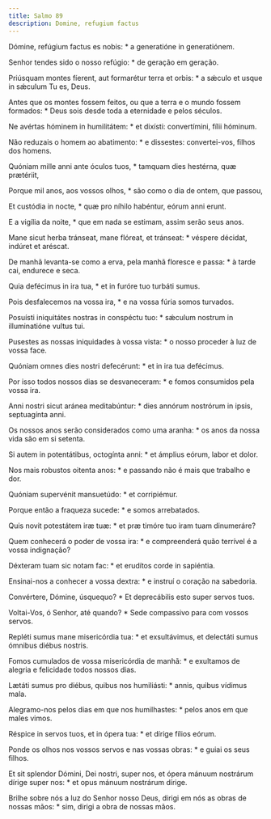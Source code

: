```yaml
---
title: Salmo 89
description: Domine, refugium factus
---
```


<div class="side-by-side not-content">

Dómine, refúgium factus es nobis: * a generatióne in generatiónem.

Senhor tendes sido o nosso refúgio: * de geração em geração.

Priúsquam montes fíerent, aut formarétur terra et orbis: * a sǽculo et usque in sǽculum Tu es, Deus.

Antes que os montes fossem feitos, ou que a terra e o mundo fossem formados: * Deus sois desde toda a eternidade e pelos séculos.

Ne avértas hóminem in humilitátem: * et dixísti: convertímini, fílii hóminum.

Não reduzais o homem ao abatimento: * e dissestes: convertei-vos, filhos dos homens.

Quóniam mille anni ante óculos tuos, * tamquam dies hestérna, quæ prætériit,

Porque mil anos, aos vossos olhos, * são como o dia de ontem, que passou,

Et custódia in nocte, * quæ pro níhilo habéntur, eórum anni erunt.

E a vigília da noite, * que em nada se estimam, assim serão seus anos.

Mane sicut herba tránseat, mane flóreat, et tránseat: * véspere décidat, indúret et aréscat.

De manhã levanta-se como a erva, pela manhã floresce e passa: * à tarde cai, endurece e seca.

Quia defécimus in ira tua, * et in furóre tuo turbáti sumus.

Pois desfalecemos na vossa ira, * e na vossa fúria somos turvados.

Posuísti iniquitátes nostras in conspéctu tuo: * sǽculum nostrum in illuminatióne vultus tui.

Pusestes as nossas iniquidades à vossa vista: * o nosso proceder à luz de vossa face.

Quóniam omnes dies nostri defecérunt: * et in ira tua defécimus.

Por isso todos nossos dias se desvaneceram: * e fomos consumidos pela vossa ira.

Anni nostri sicut aránea meditabúntur: * dies annórum nostrórum in ipsis, septuagínta anni.

Os nossos anos serão considerados como uma aranha: * os anos da nossa vida são em si setenta.

Si autem in potentátibus, octogínta anni: * et ámplius eórum, labor et dolor.

Nos mais robustos oitenta anos: * e passando não é mais que trabalho e dor.

Quóniam supervénit mansuetúdo: * et corripiémur.

Porque então a fraqueza sucede: * e somos arrebatados.

Quis novit potestátem iræ tuæ: * et præ timóre tuo iram tuam dinumeráre?

Quem conhecerá o poder de vossa ira: * e compreenderá quão terrível é a vossa indignação?

Déxteram tuam sic notam fac: * et erudítos corde in sapiéntia.

Ensinai-nos a conhecer a vossa dextra: * e instruí o coração na sabedoria.

Convértere, Dómine, úsquequo? * Et deprecábilis esto super servos tuos.

Voltai-Vos, ó Senhor, até quando? * Sede compassivo para com vossos servos.

Repléti sumus mane misericórdia tua: * et exsultávimus, et delectáti sumus ómnibus diébus nostris.

Fomos cumulados de vossa misericórdia de manhã: * e exultamos de alegria e felicidade todos nossos dias.

Lætáti sumus pro diébus, quibus nos humiliásti: * annis, quibus vídimus mala.

Alegramo-nos pelos dias em que nos humilhastes: * pelos anos em que males vimos.

Réspice in servos tuos, et in ópera tua: * et dírige fílios eórum.

Ponde os olhos nos vossos servos e nas vossas obras: * e guiai os seus filhos.

Et sit splendor Dómini, Dei nostri, super nos, et ópera mánuum nostrárum dírige super nos: * et opus mánuum nostrárum dírige.

Brilhe sobre nós a luz do Senhor nosso Deus, dirigi em nós as obras de nossas mãos: * sim, dirigi a obra de nossas mãos.

</div>
